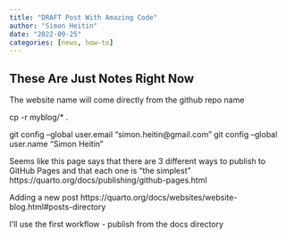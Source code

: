 ```yaml
---
title: "DRAFT Post With Amazing Code"
author: "Simon Heitin"
date: "2022-09-25"
categories: [news, how-to]
---
```


## These Are Just Notes Right Now

The website name will come directly from the github repo name

cp -r myblog/* .

  git config --global user.email "simon.heitin@gmail.com"
  git config --global user.name "Simon Heitin"



Seems like this page says that there are 3 different ways to publish to GitHub Pages and that each one is "the simplest" https://quarto.org/docs/publishing/github-pages.html

Adding a new post
https://quarto.org/docs/websites/website-blog.html#posts-directory

I'll use the first workflow - publish from the docs directory